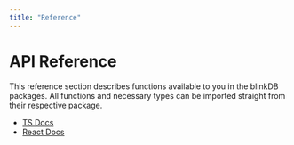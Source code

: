 ```yaml
---
title: "Reference"
---
```


# API Reference

This reference section describes functions available to you in the blinkDB packages.
All functions and necessary types can be imported straight from their respective package.

- [TS Docs](/docs/reference)
- [React Docs](/docs/reference/react)

